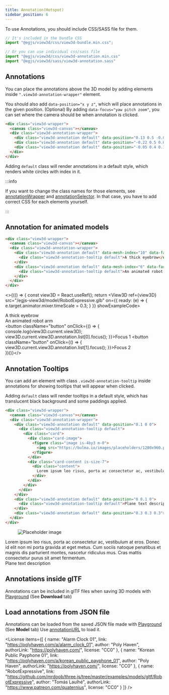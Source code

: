 ```yaml
---
title: Annotation(Hotspot)
sidebar_position: 6
---
```




To use Annotations, you should include CSS/SASS file for them.

```js
// It's included in the bundle CSS
import "@egjs/view3d/css/view3d-bundle.min.css";

// Or you can use individual css/sass file
import "@egjs/view3d/css/view3d-annotation.min.css"
import "@egjs/view3d/sass/view3d-annotation.sass"
```

## Annotations
You can place the annotations above the 3D model by adding elements inside `".view3d-annotation-wrapper"` element.

You should also add `data-position="x y z"`, which will place annotations in the given position.
(Optional) By adding `data-focus="yaw pitch zoom"`, you can set where the camera should be when annotation is clicked.

```html
<div class="view3d-wrapper">
  <canvas class="view3d-canvas"></canvas>
  <div class="view3d-annotation-wrapper">
    <div class="view3d-annotation default" data-position="0.13 0.5 -0.05" data-focus="-90 0 30"></div>
    <div class="view3d-annotation default" data-position="-0.22 0.5 0.05" data-focus="90 0 30" data-duration="500"></div>
    <div class="view3d-annotation default" data-position="-0.05 0.4 0.18" data-focus="0 20 35" data-duration="0"></div>
  </div>
</div>
```

Adding `default` class will render annotations in a default style, which renders white circles with index in it.

<View3D
  src="/egjs-view3d/model/draco/payphone.glb"
  poster="/egjs-view3d/poster/payphone.png"
  showExampleCode>
  <div className="view3d-annotation-wrapper">
    <div className="view3d-annotation default" data-position="0.13 0.5 -0.05" data-focus="-90 0 30"></div>
    <div className="view3d-annotation default" data-position="-0.22 0.5 0.05" data-focus="90 0 30" data-duration="500"></div>
    <div className="view3d-annotation default" data-position="-0.05 0.4 0.18" data-focus="0 20 35" data-duration="0"></div>
  </div>
</View3D>

:::info

If you want to change the class names for those elements, see [annotationWrapper](/docs/options/annotation/annotationWrapper) and [annotationSelector](/docs/options/annotation/annotationSelector).
In that case, you have to add correct CSS for each elements yourself.

:::

## Annotation for animated models

```html
<div class="view3d-wrapper">
  <canvas class="view3d-canvas"></canvas>
  <div class="view3d-annotation-wrapper">
    <div class="view3d-annotation default" data-mesh-index="10" data-face-index="5" data-focus="0 0 15" data-duration="500">
      <div class="view3d-annotation-tooltip default">A thick eyebrow</div>
    </div>
    <div class="view3d-annotation default" data-mesh-index="6" data-face-index="5" data-focus="30 15 30" data-duration="200">
      <div class="view3d-annotation-tooltip default">An animated robot arm</div>
    </div>
  </div>
</div>
```

<>{(() => {
  const view3D = React.useRef();
  return <View3D
    ref={view3D}
    src="/egjs-view3d/model/RobotExpressive.glb"
    on={{
      ready: (e) => { e.target.animator.mixer.timeScale = 0.3; }
    }}
    showExampleCode>
    <div className="view3d-annotation-wrapper">
      <div className="view3d-annotation default" data-mesh-index="10" data-face-index="5" data-focus="0 0 15" data-duration="500">
        <div className="view3d-annotation-tooltip default">A thick eyebrow</div>
      </div>
      <div className="view3d-annotation default" data-mesh-index="6" data-face-index="5" data-focus="30 15 30" data-duration="200">
        <div className="view3d-annotation-tooltip default">An animated robot arm</div>
      </div>
    </div>
    <div className="view3d-overlay is-align-items-flex-start is-justify-content-flex-end">
      <div className="buttons p-4">
        <button className="button" onClick={() => {
          console.log(view3D.current.view3D);
          view3D.current.view3D.annotation.list[0].focus();
        }}>Focus 1</button>
        <button className="button" onClick={() => {
          view3D.current.view3D.annotation.list[1].focus();
        }}>Focus 2</button>
      </div>
    </div>
  </View3D>
})()}</>

## Annotation Tooltips
You can add an element with class `.view3d-annotation-tooltip` inside annotations for showing tooltips that will appear when clicked.

Adding `default` class will render tooltips in a default style, which has translucent black background and some paddings applied.

```html
<div class="view3d-wrapper">
  <canvas class="view3d-canvas"></canvas>
  <div class="view3d-annotation-wrapper">
    <div class="view3d-annotation default" data-position="0.1 0 0">
      <div class="view3d-annotation-tooltip default">
        <div class="card">
          <div class="card-image">
            <figure class="image is-4by3 m-0">
              <img src="https://bulma.io/images/placeholders/1280x960.png" alt="Placeholder image" />
            </figure>
          </div>
          <div class="card-content is-size-7">
            <div class="content">
              Lorem ipsum leo risus, porta ac consectetur ac, vestibulum at eros. Donec id elit non mi porta gravida at eget metus. Cum sociis natoque penatibus et magnis dis parturient montes, nascetur ridiculus mus. Cras mattis consectetur purus sit amet fermentum.
            </div>
          </div>
        </div>
      </div>
    </div>
    <div class="view3d-annotation default" data-position="0 0.1 0">
      <div class="view3d-annotation-tooltip default">Plane text description</div>
    </div>
    <div class="view3d-annotation default" data-position="0.3 0.3 0.3"></div>
  </div>
</div>
```

<View3D
  src="/egjs-view3d/model/draco/alarm.glb"
  poster="/egjs-view3d/poster/alarm_default.png"
  showExampleCode>
  <div className="view3d-annotation-wrapper">
    <div className="view3d-annotation default" data-position="0.1 0 0">
      <div className="view3d-annotation-tooltip default">
        <div className="card" style={{ width: "240px" }}>
          <div className="card-image">
            <figure className="image is-4by3 m-0">
              <img src="https://bulma.io/images/placeholders/1280x960.png" alt="Placeholder image" />
            </figure>
          </div>
          <div className="card-content is-size-7">
            <div className="content">
              Lorem ipsum leo risus, porta ac consectetur ac, vestibulum at eros. Donec id elit non mi porta gravida at eget metus. Cum sociis natoque penatibus et magnis dis parturient montes, nascetur ridiculus mus. Cras mattis consectetur purus sit amet fermentum.
            </div>
          </div>
        </div>
      </div>
    </div>
    <div className="view3d-annotation default" data-position="0 0.1 0">
      <div className="view3d-annotation-tooltip default">Plane text description</div>
    </div>
    <div className="view3d-annotation default" data-position="0 0 0"></div>
  </div>
</View3D>

## Annotations inside glTF
Annotations can be included in glTF files when saving 3D models with [Playground](/Playground) (See **Download** tab)

<View3D
  src="/egjs-view3d/model/annotation/alarm/alarm.gltf"
  poster="/egjs-view3d/poster/alarm_default.png"
  showExampleCode />

## Load annotations from JSON file
Annotations can be loaded from the saved JSON file made with [Playground](/Playground) (See **Model** tab)
Use [annotationURL](/docs/options/annotation/annotationURL) to load it.

<View3D
  src="/egjs-view3d/model/draco/alarm.glb"
  poster="/egjs-view3d/poster/alarm_default.png"
  annotationURL="/egjs-view3d/model/annotation/alarm-annotations.json"
  showExampleCode />

<License items={[
  {
    name: "Alarm Clock 01",
    link: "https://polyhaven.com/a/alarm_clock_01",
    author: "Poly Haven",
    authorLink: "https://polyhaven.com/",
    license: "CC0"
  },
  {
    name: "Korean Public Payphone 01",
    link: "https://polyhaven.com/a/korean_public_payphone_01",
    author: "Poly Haven",
    authorLink: "https://polyhaven.com/",
    license: "CC0"
  },
  {
    name: "RobotExpressive",
    link: "https://github.com/mrdoob/three.js/tree/master/examples/models/gltf/RobotExpressive",
    author: "Tomás Laulhé",
    authorLink: "https://www.patreon.com/quaternius",
    license: "CC0"
  }
]} />
